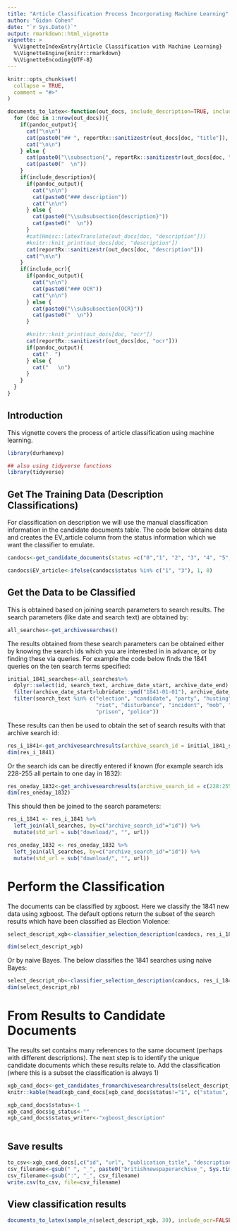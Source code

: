 ```yaml
---
title: "Article Classification Process Incorporating Machine Learning"
author: "Gidon Cohen"
date: "`r Sys.Date()`"
output: rmarkdown::html_vignette
vignette: >
  %\VignetteIndexEntry{Article Classification with Machine Learning}
  %\VignetteEngine{knitr::rmarkdown}
  %\VignetteEncoding{UTF-8}
---
```


```r
knitr::opts_chunk$set(
  collapse = TRUE,
  comment = "#>"
)

documents_to_latex<-function(out_docs, include_description=TRUE, include_ocr=TRUE, pandoc_output=FALSE){
  for (doc in 1:nrow(out_docs)){
    if(pandoc_output){
      cat("\n\n")
      cat(paste0("## ", reportRx::sanitizestr(out_docs[doc, "title"]), " (id: ", out_docs[doc, "id"], ")"))
      cat("\n\n")
    } else {
      cat(paste0("\\subsection{", reportRx::sanitizestr(out_docs[doc, "title"]), " (id: ", out_docs[doc, "id"], ")}"))
      cat(paste0("  \n"))
    }
    if(include_description){
      if(pandoc_output){      
        cat("\n\n")
        cat(paste0("### description"))
        cat("\n\n")
      } else {
        cat(paste0("\\subsubsection{description}"))
        cat(paste0("  \n"))
      }
      #cat(Hmisc::latexTranslate(out_docs[doc, "description"]))
      #knitr::knit_print(out_docs[doc, "description"])
      cat(reportRx::sanitizestr(out_docs[doc, "description"]))
      cat("\n\n")
    }
    if(include_ocr){
      if(pandoc_output){
        cat("\n\n")
        cat(paste0("### OCR"))
        cat("\n\n")
      } else {
        cat(paste0("\\subsubsection{OCR}"))
        cat(paste0("  \n"))
      }

      #knitr::knit_print(out_docs[doc, "ocr"])
      cat(reportRx::sanitizestr(out_docs[doc, "ocr"]))
      if(pandoc_output){
        cat("  ")
      } else {
        cat("   \n")
      }
    }
  }
}

```

## Introduction

This vignette covers the process of article classification using machine learning.

```r
library(durhamevp)

## also using tidyverse functions
library(tidyverse)
```

## Get The Training Data (Description Classifications)
For classification on description we will use the manual classification information in the candidate documents table. The code below obtains data and creates the EV_article column from the status information which we want the classifier to emulate.
```r
candocs<-get_candidate_documents(status =c("0","1", "2", "3", "4", "5", "6", "7", "8"), include_ocr=FALSE)

candocs$EV_article<-ifelse(candocs$status %in% c("1", "3"), 1, 0)

```

## Get the Data to be Classified 
This is obtained based on joining search parameters to search results. The search parameters (like date and search text) are obtained by:
```r
all_searches<-get_archivesearches()

```

The results obtained from these search parameters can be obtained either by knowing the search ids which you are interested in in advance, or by finding these via queries. For example the code below finds the 1841 queries on the ten search terms specified:

```r
initial_1841_searches<-all_searches%>%
  dplyr::select(id, search_text, archive_date_start, archive_date_end) %>%
  filter(archive_date_start>lubridate::ymd("1841-01-01"), archive_date_start<lubridate::ymd("1841-12-31")) %>%
  filter(search_text %in% c("election", "candidate", "party", "husting", "magistrate",
                            "riot", "disturbance", "incident", "mob", "rough", "adjourn",
                            "prison", "police"))


```

These results can then be used to obtain the set of search results with that archive search id:
```r
res_i_1841<-get_archivesearchresults(archive_search_id = initial_1841_searches$id) 
dim(res_i_1841)
```

Or the search ids can be directly entered if known (for example search ids 228-255 all pertain to one day in 1832):

```r
res_oneday_1832<-get_archivesearchresults(archive_search_id = c(228:255))
dim(res_oneday_1832)
```

This should then be joined to the search parameters:
```r

res_i_1841 <- res_i_1841 %>%
  left_join(all_searches, by=c("archive_search_id"="id")) %>%
  mutate(std_url = sub("download/", "", url))

res_oneday_1832 <- res_oneday_1832 %>%
  left_join(all_searches, by=c("archive_search_id"="id")) %>%
  mutate(std_url = sub("download/", "", url))

```

# Perform the Classification
The documents can be classified by xgboost. Here we classify the 1841 new data using xgboost. The default options return the subset of the search results which have been classified as Election Violence:
```r

select_descript_xgb<-classifier_selection_description(candocs, res_i_1841, classifier_type = "xgboost")

dim(select_descript_xgb)

```

Or by naive Bayes. The below classifies the 1841 searches using naive Bayes:
```r
select_descript_nb<-classifier_selection_description(candocs, res_i_1841, classifier_type = "nb")
dim(select_descript_nb)

```


# From Results to Candidate Documents

The results set contains many references to the same document (perhaps with different descriptions). The next step is to identify the unique candidate documents which these results relate to. Add the classification (where this is a subset the classification is always 1)

```r
xgb_cand_docs<-get_candidates_fromarchivesearchresults(select_descript_xgb)
knitr::kable(head(xgb_cand_docs[xgb_cand_docs$status!="1", c("status", "description")]))

xgb_cand_docs$status<-1
xgb_cand_docs$g_status<-""
xgb_cand_docs$status_writer<-"xgboost_description"



```
## Save results
```r
to_csv<-xgb_cand_docs[,c("id", "url", "publication_title", "description", "status", "g_status", "title", "status_writer")]
csv_filename<-gsub(" ", "_", paste0("britishnewspaperarchive_", Sys.time(), ".csv"))
csv_filename<-gsub(":", "_", csv_filename)
write.csv(to_csv, file=csv_filename)
```

## View classification results

```r
documents_to_latex(sample_n(select_descript_xgb, 30), include_ocr=FALSE, pandoc_output=TRUE)

```

